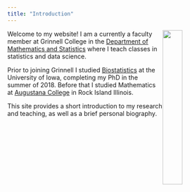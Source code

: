 ```yaml
---
title: "Introduction"
---
```


<img style="float: right; width:30%; height:30%;" src="pphoto.jpg"> Welcome to my website!  I am a currently a faculty member at Grinnell College in the [Department of Mathematics and Statistics](http://www.grinnell.edu/academics/areas/math-stats) where I teach classes in statistics and data science.  

Prior to joining Grinnell I studied [Biostatistics](https://www.public-health.uiowa.edu/biostat/) at the University of Iowa, completing my PhD in the summer of 2018.  Before that I studied Mathematics at [Augustana College](https://www.augustana.edu/) in Rock Island Illinois.  

This site provides a short introduction to my research and teaching, as well as a brief personal biography.